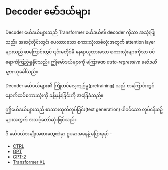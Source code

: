 # Decoder မော်ဒယ်များ

<CourseFloatingBanner
    chapter={1}
    classNames="absolute z-10 right-0 top-0"
/>

<Youtube id="d_ixlCubqQw" />

Decoder မော်ဒယ်များသည် Transformer မော်ဒယ်၏ decoder ကိုသာ အသုံးပြုသည်။ အဆင့်တိုင်းတွင်၊ ပေးထားသော စကားလုံးတစ်လုံးအတွက် attention layer များသည် စာကြောင်းတွင် ၎င်းမတိုင်မီ နေရာယူထားသော စကားလုံးများကိုသာ ဝင်ရောက်ကြည့်ရှုနိုင်သည်။ ဤမော်ဒယ်များကို မကြာခဏ *auto-regressive မော်ဒယ်များ* ဟုခေါ်သည်။

Decoder မော်ဒယ်များ၏ ကြိုတင်လေ့ကျင့်မှု(pretraining) သည် စာကြောင်းတွင် နောက်ထပ်စကားလုံးကို ခန့်မှန်းခြင်းကို အခြေခံသည်။

ဤမော်ဒယ်များသည် စာသားထုတ်လုပ်ခြင်း(text generation) ပါဝင်သော လုပ်ငန်းစဥ်များအတွက် အသင့်တော်ဆုံးဖြစ်သည်။

ဒီ မော်ဒယ်အမျိုးအစားတွေထဲမှာ ဥပမာအနေနဲ့ ပြောရရင် -

- [CTRL](https://huggingface.co/transformers/model_doc/ctrl)
- [GPT](https://huggingface.co/docs/transformers/model_doc/openai-gpt)
- [GPT-2](https://huggingface.co/transformers/model_doc/gpt2)
- [Transformer XL](https://huggingface.co/transformers/model_doc/transfo-xl)
